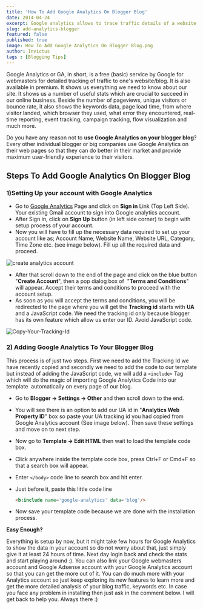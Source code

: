 ```yaml
---
title: 'How To Add Google Analytics On Blogger Blog'
date: 2014-04-24
excerpt: Google analytics allows to trace traffic details of a website precisely. Learn how to properly add google analytics to your blogger blog.
slug: add-analytics-blogger
featured: false
published: true
image: How To Add Google Analytics On Blogger Blog.png
author: Invictus
tags : [Blogging Tips]
---
```


Google Analytics or GA, in short, is a free (basic) service by Google for webmasters for detailed tracking of traffic to one's website/blog. It is also available in premium. It shows us everything we need to know about our site. It shows us a number of useful stats which are crucial to succeed in our online business. Beside the number of pageviews, unique visitors or bounce rate, it also shows the keywords data, page load time, from where visitor landed, which browser they used, what error they encountered, real-time reporting, event tracking, campaign tracking, flow visualization and much more. 

Do you have any reason not to **use Google Analytics on your blogger blog**? Every other individual blogger or big companies use Google Analytics on their web pages so that they can do better in their market and provide maximum user-friendly experience to their visitors.
  
  

## Steps To Add Google Analytics On Blogger Blog


### 1)Setting Up your account with Google Analytics

*   Go to <a rel="nofollow noopener noreferrer" href="https://www.google.com/analytics">Google Analytics</a> Page and click on **Sign in** Link (Top Left Side). Your existing Gmail account to sign into Google analytics account.
*   After Sign in, click on **Sign Up** button (in left side corner) to begin with setup process of your account.
*   Now you will have to fill up the necessary data required to set up your account like as; Account Name, Website Name, Website URL, Category, Time Zone etc. (see image below). Fill up all the required data and proceed.


<Image src="create analytics account.png" alt="create analytics account" />
  

*   After that scroll down to the end of the page and click on the blue button "**Create Account**", then a pop dialog box of  "**Terms and Conditions**" will appear. Accept their terms and conditions to proceed with the account setup.
*   As soon as you will accept the terms and conditions, you will be redirected to the page where you will get the **Tracking id** starts with **UA** and a JavaScript code. We need the tracking id only because blogger has its own feature which allow us enter our ID. Avoid JavaScript code.


<Image src="Copy-Your-Tracking-Id.png" alt="Copy-Your-Tracking-Id" />
  

### 2) Adding Google Analytics To Your Blogger Blog  


This process is of just two steps. First we need to add the Tracking Id we have recently copied and secondly we need to add the code to our template but instead of adding the JavaScript code, we will add a `<include>` Tag which will do the magic of importing Google Analytics Code into our template  automatically on every page of our blog.

*   Go to **Blogger → Settings → Other** and then scroll down to the end.
*   You will see there is an option to add our UA id in "**Analytics Web Property ID**" box so paste your UA tracking id you had copied from Google Analytics account (See image below). Then save these settings and move on to next step.
*   Now go to **Template → Edit HTML** then wait to load the template code box.
*   Click anywhere inside the template code box, press Ctrl+F or Cmd+F so that a search box will appear.
*   Enter `</body>` code line to search box and hit enter. 
*   Just before it, paste this little code line 
    
    ```html
    <b:include name='google-analytics' data='blog'/>
    ```

*   Now save your template code because we are done with the installation process.


**Easy Enough?**

Everything is setup by now, but it might take few hours for Google Analytics to show the data in your account so do not worry about that, just simply give it at least 24 hours of time. Next day login back and check the stats and start playing around :). You can also link your Google webmasters account and Google Adsense account with your Google Analytics account so that you can get the more out of it. You can do much more with your Analytics account so just keep exploring its new features to learn more and get the more detailed analysis of your blog traffic, keywords etc. In case you face any problem in installing then just ask in the comment below. I will get back to help you. Always there :)